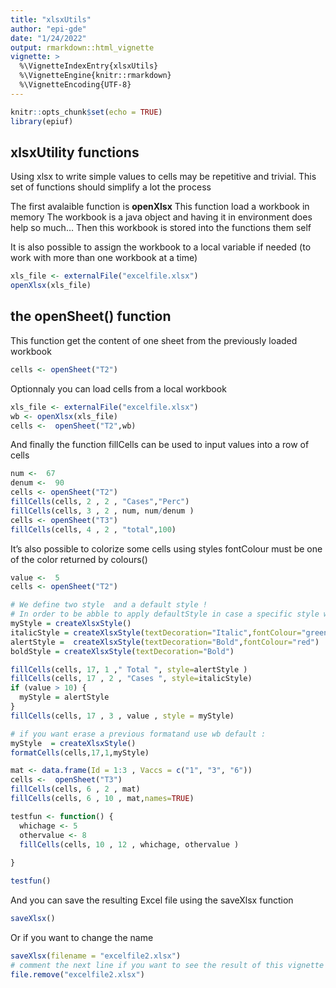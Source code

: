 ```yaml
---
title: "xlsxUtils"
author: "epi-gde"
date: "1/24/2022"
output: rmarkdown::html_vignette
vignette: >
  %\VignetteIndexEntry{xlsxUtils}
  %\VignetteEngine{knitr::rmarkdown}
  %\VignetteEncoding{UTF-8}
---
```



```r
knitr::opts_chunk$set(echo = TRUE)
library(epiuf)

```

## xlsxUtility functions

Using xlsx to write simple values to cells may be repetitive and trivial. This set of functions should simplify a lot the process

The first avalaible function is **openXlsx** This function load a workbook in memory The workbook is a java object and having it in environment does help so much... Then this workbook is stored into the functions them self

It is also possible to assign the workbook to a local variable if needed (to work with more than one workbook at a time)

```r
xls_file <- externalFile("excelfile.xlsx")
openXlsx(xls_file)

```

## the openSheet() function

This function get the content of one sheet from the previously loaded workbook

```r

cells <- openSheet("T2")
```

Optionnaly you can load cells from a local workbook

```r
xls_file <- externalFile("excelfile.xlsx")
wb <- openXlsx(xls_file)
cells <-  openSheet("T2",wb)

```

And finally the function fillCells can be used to input values into a row of cells

```r
num <-  67
denum <-  90 
cells <- openSheet("T2")
fillCells(cells, 2 , 2 , "Cases","Perc")
fillCells(cells, 3 , 2 , num, num/denum )
cells <- openSheet("T3")
fillCells(cells, 4 , 2 , "total",100)


```

It's also possible to colorize some cells using styles 
fontColour must be one of the color returned by colours()


```r
value <-  5
cells <- openSheet("T2")

# We define two style  and a default style ! 
# In order to be abble to apply defaultStyle in case a specific style was applied before
myStyle = createXlsxStyle()
italicStyle = createXlsxStyle(textDecoration="Italic",fontColour="green")
alertStyle =  createXlsxStyle(textDecoration="Bold",fontColour="red")
boldStyle = createXlsxStyle(textDecoration="Bold")

fillCells(cells, 17, 1 ," Total ", style=alertStyle )
fillCells(cells, 17 , 2 , "Cases ", style=italicStyle)
if (value > 10) {
  myStyle = alertStyle
} 
fillCells(cells, 17 , 3 , value , style = myStyle)

# if you want erase a previous formatand use wb default : 
myStyle  = createXlsxStyle()
formatCells(cells,17,1,myStyle)

```




```r
mat <- data.frame(Id = 1:3 , Vaccs = c("1", "3", "6"))
cells <-  openSheet("T3")
fillCells(cells, 6 , 2 , mat) 
fillCells(cells, 6 , 10 , mat,names=TRUE)
```


```r
testfun <- function() {
  whichage <- 5
  othervalue <- 8
  fillCells(cells, 10 , 12 , whichage, othervalue )
  
}

testfun()


```


And you can save the resulting Excel file using the saveXlsx function

```r
saveXlsx()

```

Or if you want to change the name 

```r

saveXlsx(filename = "excelfile2.xlsx")
# comment the next line if you want to see the result of this vignette
file.remove("excelfile2.xlsx")

```



